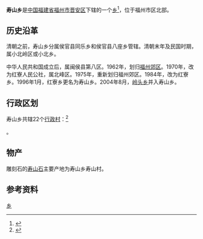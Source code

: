 {{中国乡级行政区
|景观照片文件名 = 俯瞰寿山水库 - Overlooking Shoushan Reservoir - 2015.02 - panoramio.jpg
|景观照片描述 = 
|汉语拼音 = 
|其他语言 = 
|其他语言名称 = 
|旧称 = 
|地名出处 = 
|位置图文件名 = 
|位置图描述 = 
|自定义图片= 
|建置时间 = 
|政府驻地 = 
|毗邻 = 北面为[[日溪乡|日溪乡]]<br />西面为[[闽侯县|闽侯县]]<br />东面为[[宦溪镇|宦溪镇]]
|总面积 = 170.74[[平方公里|平方公里]]
|总人口 = 
|总人口年份 = 
|户籍人口 = 
|户籍人口年份 = 
|常住人口 = 12177
|常住人口年份 = 
|人口密度 = 
|GDP = 
|GDP年份 = 
|邮政编码 = 
|电话区号 = 591
|官方网站 = 
|网站名称 = 
|35/01/11/201/000}}

'''寿山乡'''是[[中华人民共和国|中国]][[福建省|福建省]][[福州市|福州市]][[晋安区|晋安区]]下辖的一个[[乡|乡]]<ref>{{PRC admin/ref sgc|{{PRC admin/parent|35/01/11/201/000}}}}</ref>，位于福州市区北部。

== 历史沿革 ==
清朝之前，寿山乡分属侯官县同乐乡和侯官县八座乡管辖。清朝末年及民国时期，属小北岭区或小北乡。

中华人民共和国成立后，属闽侯县第八区。1962年，划归[[晋安区|福州郊区]]。1970年，改为红寮人民公社，属北峰区。1975年，重新划归福州郊区。1984年，改为红寮乡。1996年1月，红寮乡更名为寿山乡。2004年8月，[[岭头乡|岭头乡]]并入寿山乡。

== 行政区划 ==
寿山乡共辖22个[[行政村|行政村]]：<ref>{{PRC admin/ref sgc|35/01/11/201/000}}</ref>

{{PRC admin/children|35/01/11/201/000}}。
== 物产 ==
雕刻石的[[寿山石|寿山石]]主要产地为寿山乡寿山村。

== 参考资料 ==
{{reflist}}

{{晋安区行政区划}}
[[Category:晋安区乡镇|乡]]